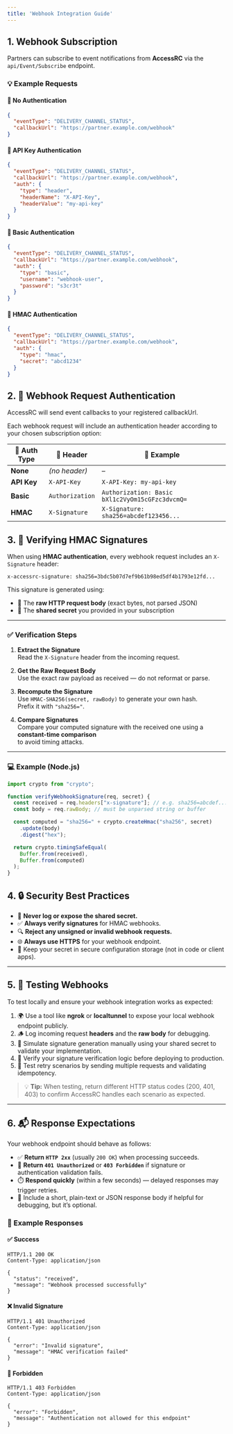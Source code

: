 ```yaml
---
title: 'Webhook Integration Guide'
---
```


## 1. Webhook Subscription

Partners can subscribe to event notifications from **AccessRC** via the `api/Event/Subscribe` endpoint.

### 💡 Example Requests

#### 🔹 No Authentication
```json
{
  "eventType": "DELIVERY_CHANNEL_STATUS",
  "callbackUrl": "https://partner.example.com/webhook"
}
```
#### 🔹 API Key Authentication
```json
{
  "eventType": "DELIVERY_CHANNEL_STATUS",
  "callbackUrl": "https://partner.example.com/webhook",
  "auth": {
    "type": "header",
    "headerName": "X-API-Key",
    "headerValue": "my-api-key"
  }
}
```
#### 🔹 Basic Authentication
```json
{
  "eventType": "DELIVERY_CHANNEL_STATUS",
  "callbackUrl": "https://partner.example.com/webhook",
  "auth": {
    "type": "basic",
    "username": "webhook-user",
    "password": "s3cr3t"
  }
}
```
#### 🔹 HMAC Authentication
```json
{
  "eventType": "DELIVERY_CHANNEL_STATUS",
  "callbackUrl": "https://partner.example.com/webhook",
  "auth": {
    "type": "hmac",
    "secret": "abcd1234"
  }
}
```

## 2. 🔐 Webhook Request Authentication

AccessRC will send event callbacks to your registered callbackUrl.

Each webhook request will include an authentication header according to your chosen subscription option:

<div className="overflow-x-auto mt-4 mb-4">

| 🔸 Auth Type | 🔖 Header | 🧩 Example |
|--------------|------------|------------|
| **None** | *(no header)* | – |
| **API Key** | `X-API-Key` | `X-API-Key: my-api-key` |
| **Basic** | `Authorization` | `Authorization: Basic bXl1c2VyOm15cGFzc3dvcmQ=` |
| **HMAC** | `X-Signature` | `X-Signature: sha256=abcdef123456...` |

</div>

## 3. 🧮 Verifying HMAC Signatures

When using **HMAC authentication**, every webhook request includes an `X-Signature` header:

```http
x-accessrc-signature: sha256=3bdc5b07d7ef9b61b98ed5df4b1793e12fd...
```

This signature is generated using:

- 🧾 The **raw HTTP request body** (exact bytes, not parsed JSON)  
- 🔑 The **shared secret** you provided in your subscription  

---

### ✅ Verification Steps

1. **Extract the Signature**  
   Read the `X-Signature` header from the incoming request.

2. **Get the Raw Request Body**  
   Use the exact raw payload as received — do not reformat or parse.

3. **Recompute the Signature**  
   Use `HMAC-SHA256(secret, rawBody)` to generate your own hash.  
   Prefix it with `"sha256="`.

4. **Compare Signatures**  
   Compare your computed signature with the received one using a **constant-time comparison**  
   to avoid timing attacks.

---

### 💻 Example (Node.js)

```js
import crypto from "crypto";

function verifyWebhookSignature(req, secret) {
  const received = req.headers["x-signature"]; // e.g. sha256=abcdef...
  const body = req.rawBody; // must be unparsed string or buffer

  const computed = "sha256=" + crypto.createHmac("sha256", secret)
    .update(body)
    .digest("hex");

  return crypto.timingSafeEqual(
    Buffer.from(received),
    Buffer.from(computed)
  );
}
```

## 4. 🔒 Security Best Practices

- 🚫 **Never log or expose the shared secret.**  
- ✅ **Always verify signatures** for HMAC webhooks.  
- 🔍 **Reject any unsigned or invalid webhook requests.**  
- 🌐 **Always use HTTPS** for your webhook endpoint.  
- 🧱 Keep your secret in secure configuration storage (not in code or client apps).  

---

## 5. 🧪 Testing Webhooks

To test locally and ensure your webhook integration works as expected:

1. 🌍 Use a tool like **ngrok** or **localtunnel** to expose your local webhook endpoint publicly.  
2. 🪵 Log incoming request **headers** and the **raw body** for debugging.  
3. 🔑 Simulate signature generation manually using your shared secret to validate your implementation.  
4. 🧩 Verify your signature verification logic before deploying to production.  
5. 🔁 Test retry scenarios by sending multiple requests and validating idempotency.  

> 💡 **Tip:** When testing, return different HTTP status codes (200, 401, 403) to confirm AccessRC handles each scenario as expected.

---

## 6. 📬 Response Expectations

Your webhook endpoint should behave as follows:

- ✅ **Return `HTTP 2xx`** (usually `200 OK`) when processing succeeds.  
- 🔐 **Return `401 Unauthorized`** or **`403 Forbidden`** if signature or authentication validation fails.  
- ⏱️ **Respond quickly** (within a few seconds) — delayed responses may trigger retries.  
- 🧾 Include a short, plain-text or JSON response body if helpful for debugging, but it’s optional.  

### 💬 Example Responses

#### ✅ Success
```http
HTTP/1.1 200 OK
Content-Type: application/json

{
  "status": "received",
  "message": "Webhook processed successfully"
}
```

#### ❌ Invalid Signature
```http
HTTP/1.1 401 Unauthorized
Content-Type: application/json

{
  "error": "Invalid signature",
  "message": "HMAC verification failed"
}
```

#### 🚫 Forbidden
```http
HTTP/1.1 403 Forbidden
Content-Type: application/json

{
  "error": "Forbidden",
  "message": "Authentication not allowed for this endpoint"
}
```